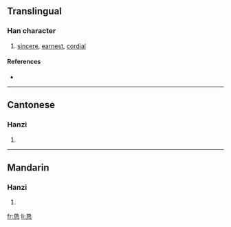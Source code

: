 {{see|懇}}
==Translingual==

===Han character===
{{Han char|rn=61|rad=心|as=06|sn=10|four=|canj=日女心 (AVP)}}

# [[sincere]], [[earnest]], [[cordial]]

====References====
* {{Han ref|kx=0386.161|dkj=10590|hdz=42293.040|uh=6073|ud=24691}}

----

==Cantonese==

===Hanzi===
{{yue-hanzi|jyut=|y=han2}}

# {{defn|Cantonese}}

----

==Mandarin==

===Hanzi===
{{cmn-hanzi|tra=懇|pin=[[kěn]] ([[ken3]])|wg=k'en<sup>3</sup>}}

# {{defn|Mandarin}}

[[fr:恳]]
[[li:恳]]